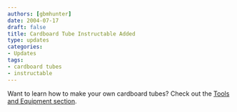 ```yaml
---
authors: [gbmhunter]
date: 2004-07-17
draft: false
title: Cardboard Tube Instructable Added
type: updates
categories:
- Updates
tags:
- cardboard tubes
- instructable
---
```



Want to learn how to make your own cardboard tubes? Check out the <a href="/pyrotechnics/making-your-own-cardboard-tubes/">Tools and Equipment section</a>.
